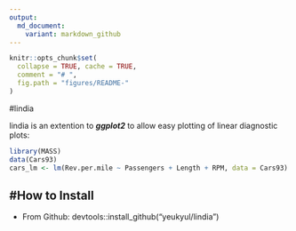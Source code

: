 ```yaml
---
output:
  md_document:
    variant: markdown_github
---
```


```r
knitr::opts_chunk$set(
  collapse = TRUE, cache = TRUE,
  comment = "# ",
  fig.path = "figures/README-"
)
```


#lindia

lindia is an extention to ***ggplot2*** to allow easy plotting of linear diagnostic plots:
```r
library(MASS)
data(Cars93)
cars_lm <- lm(Rev.per.mile ~ Passengers + Length + RPM, data = Cars93)
```

#How to Install
---
+ From Github:  devtools::install_github("yeukyul/lindia")


